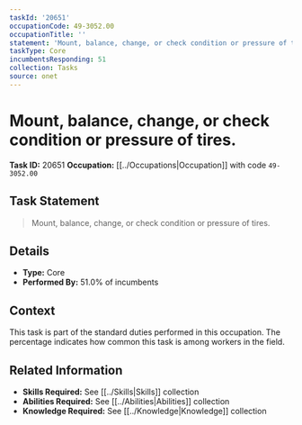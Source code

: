 ```yaml
---
taskId: '20651'
occupationCode: 49-3052.00
occupationTitle: ''
statement: 'Mount, balance, change, or check condition or pressure of tires.'
taskType: Core
incumbentsResponding: 51
collection: Tasks
source: onet
---
```

# Mount, balance, change, or check condition or pressure of tires.

**Task ID:** 20651
**Occupation:** [[../Occupations|Occupation]] with code `49-3052.00`

## Task Statement

> Mount, balance, change, or check condition or pressure of tires.

## Details

- **Type:** Core
- **Performed By:** 51.0% of incumbents

## Context

This task is part of the standard duties performed in this occupation. The percentage indicates how common this task is among workers in the field.

## Related Information

- **Skills Required:** See [[../Skills|Skills]] collection
- **Abilities Required:** See [[../Abilities|Abilities]] collection
- **Knowledge Required:** See [[../Knowledge|Knowledge]] collection
